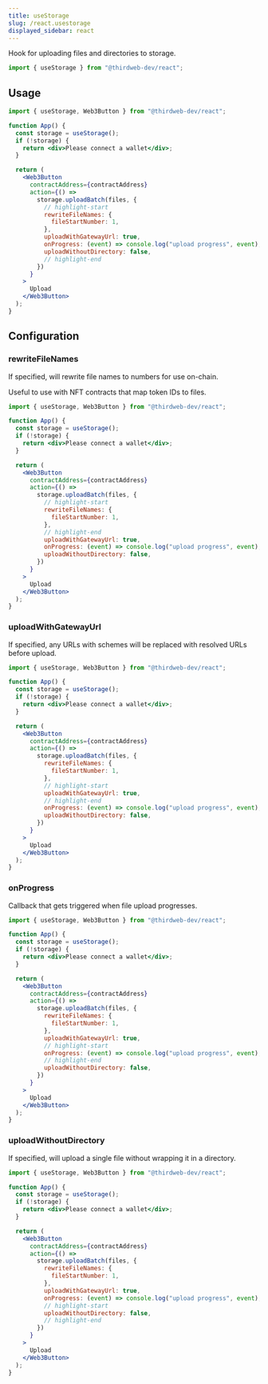 ```yaml
---
title: useStorage
slug: /react.usestorage
displayed_sidebar: react
---
```


Hook for uploading files and directories to storage.

```jsx
import { useStorage } from "@thirdweb-dev/react";
```

## Usage

```jsx
import { useStorage, Web3Button } from "@thirdweb-dev/react";

function App() {
  const storage = useStorage();
  if (!storage) {
    return <div>Please connect a wallet</div>;
  }

  return (
    <Web3Button
      contractAddress={contractAddress}
      action={() =>
        storage.uploadBatch(files, {
          // highlight-start
          rewriteFileNames: {
            fileStartNumber: 1,
          },
          uploadWithGatewayUrl: true,
          onProgress: (event) => console.log("upload progress", event),
          uploadWithoutDirectory: false,
          // highlight-end
        })
      }
    >
      Upload
    </Web3Button>
  );
}
```

## Configuration

### rewriteFileNames

If specified, will rewrite file names to numbers for use on-chain.

Useful to use with NFT contracts that map token IDs to files.

```jsx
import { useStorage, Web3Button } from "@thirdweb-dev/react";

function App() {
  const storage = useStorage();
  if (!storage) {
    return <div>Please connect a wallet</div>;
  }

  return (
    <Web3Button
      contractAddress={contractAddress}
      action={() =>
        storage.uploadBatch(files, {
          // highlight-start
          rewriteFileNames: {
            fileStartNumber: 1,
          },
          // highlight-end
          uploadWithGatewayUrl: true,
          onProgress: (event) => console.log("upload progress", event),
          uploadWithoutDirectory: false,
        })
      }
    >
      Upload
    </Web3Button>
  );
}
```

### uploadWithGatewayUrl

If specified, any URLs with schemes will be replaced with resolved URLs before upload.

```jsx
import { useStorage, Web3Button } from "@thirdweb-dev/react";

function App() {
  const storage = useStorage();
  if (!storage) {
    return <div>Please connect a wallet</div>;
  }

  return (
    <Web3Button
      contractAddress={contractAddress}
      action={() =>
        storage.uploadBatch(files, {
          rewriteFileNames: {
            fileStartNumber: 1,
          },
          // highlight-start
          uploadWithGatewayUrl: true,
          // highlight-end
          onProgress: (event) => console.log("upload progress", event),
          uploadWithoutDirectory: false,
        })
      }
    >
      Upload
    </Web3Button>
  );
}
```

### onProgress

Callback that gets triggered when file upload progresses.

```jsx
import { useStorage, Web3Button } from "@thirdweb-dev/react";

function App() {
  const storage = useStorage();
  if (!storage) {
    return <div>Please connect a wallet</div>;
  }

  return (
    <Web3Button
      contractAddress={contractAddress}
      action={() =>
        storage.uploadBatch(files, {
          rewriteFileNames: {
            fileStartNumber: 1,
          },
          uploadWithGatewayUrl: true,
          // highlight-start
          onProgress: (event) => console.log("upload progress", event),
          // highlight-end
          uploadWithoutDirectory: false,
        })
      }
    >
      Upload
    </Web3Button>
  );
}
```

### uploadWithoutDirectory

If specified, will upload a single file without wrapping it in a directory.

```jsx
import { useStorage, Web3Button } from "@thirdweb-dev/react";

function App() {
  const storage = useStorage();
  if (!storage) {
    return <div>Please connect a wallet</div>;
  }

  return (
    <Web3Button
      contractAddress={contractAddress}
      action={() =>
        storage.uploadBatch(files, {
          rewriteFileNames: {
            fileStartNumber: 1,
          },
          uploadWithGatewayUrl: true,
          onProgress: (event) => console.log("upload progress", event),
          // highlight-start
          uploadWithoutDirectory: false,
          // highlight-end
        })
      }
    >
      Upload
    </Web3Button>
  );
}
```
